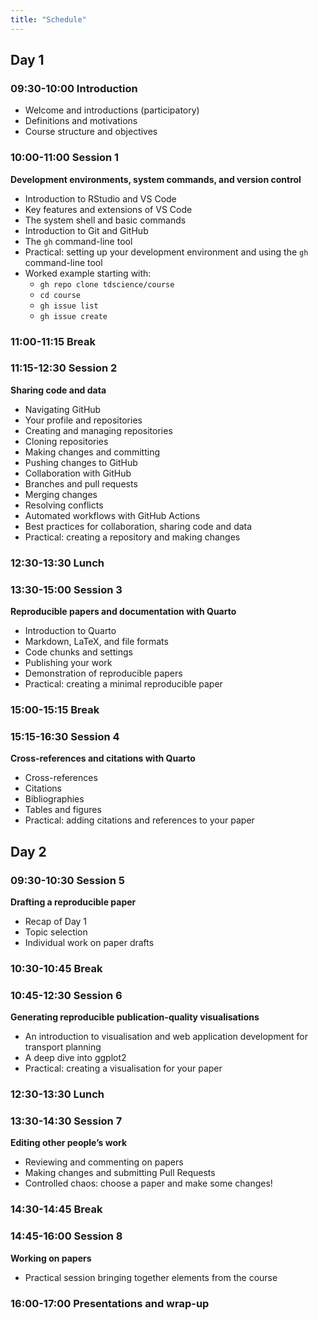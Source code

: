 ```yaml
---
title: "Schedule"
---
```


## Day 1

### 09:30-10:00 Introduction

-   Welcome and introductions (participatory)
-   Definitions and motivations
-   Course structure and objectives

### 10:00-11:00 Session 1

**Development environments, system commands, and version control** 

- Introduction to RStudio and VS Code 
- Key features and extensions of VS Code 
- The system shell and basic commands 
- Introduction to Git and GitHub 
- The `gh` command-line tool 
- Practical: setting up your development environment and using the `gh` command-line tool 
- Worked example starting with: 
  - `gh repo clone tdscience/course` 
  - `cd course` 
  - `gh issue list` 
  - `gh issue create`

### 11:00-11:15 Break

### 11:15-12:30 Session 2

**Sharing code and data**

-   Navigating GitHub
-   Your profile and repositories
-   Creating and managing repositories
-   Cloning repositories
-   Making changes and committing
-   Pushing changes to GitHub
-   Collaboration with GitHub
-   Branches and pull requests
-   Merging changes
-   Resolving conflicts
-   Automated workflows with GitHub Actions
-   Best practices for collaboration, sharing code and data
-   Practical: creating a repository and making changes

### 12:30-13:30 Lunch

### 13:30-15:00 Session 3

**Reproducible papers and documentation with Quarto**

-   Introduction to Quarto
-   Markdown, LaTeX, and file formats
-   Code chunks and settings
-   Publishing your work
-   Demonstration of reproducible papers
-   Practical: creating a minimal reproducible paper

### 15:00-15:15 Break

### 15:15-16:30 Session 4

**Cross-references and citations with Quarto**

-   Cross-references
-   Citations
-   Bibliographies
-   Tables and figures
-   Practical: adding citations and references to your paper

## Day 2

### 09:30-10:30 Session 5

**Drafting a reproducible paper**

-   Recap of Day 1
-   Topic selection
-   Individual work on paper drafts

### 10:30-10:45 Break

### 10:45-12:30 Session 6

**Generating reproducible publication-quality visualisations**

-   An introduction to visualisation and web application development for transport planning
-   A deep dive into ggplot2
-   Practical: creating a visualisation for your paper

```{=html}
<!-- - Interactive content for papers
  - Static vs dynamic web applications
  - Practical introduction to Shiny for R and Python
  - (Optional): Front-end development -->
```

### 12:30-13:30 Lunch

### 13:30-14:30 Session 7

**Editing other people's work**

-   Reviewing and commenting on papers
-   Making changes and submitting Pull Requests
-   Controlled chaos: choose a paper and make some changes!

### 14:30-14:45 Break

### 14:45-16:00 Session 8

**Working on papers**

-   Practical session bringing together elements from the course

### 16:00-17:00 Presentations and wrap-up

```{=html}
<!-- Ideas:
- Web app development
- Visualisation
- Getting your work out there
- Deciding which tools to use -->
```